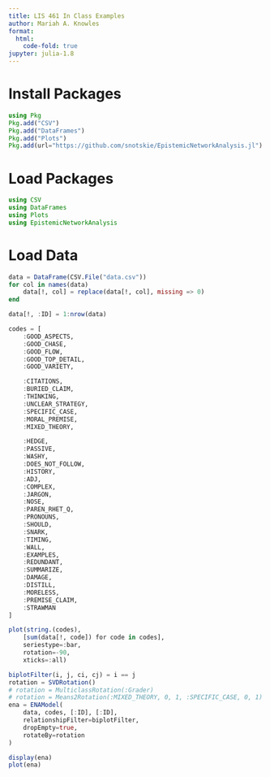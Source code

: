 ```yaml
---
title: LIS 461 In Class Examples
author: Mariah A. Knowles
format:
  html:
    code-fold: true
jupyter: julia-1.8
---
```


# Install Packages

```julia
using Pkg
Pkg.add("CSV")
Pkg.add("DataFrames")
Pkg.add("Plots")
Pkg.add(url="https://github.com/snotskie/EpistemicNetworkAnalysis.jl")
```

# Load Packages

```julia
using CSV
using DataFrames
using Plots
using EpistemicNetworkAnalysis
```

# Load Data

```julia
data = DataFrame(CSV.File("data.csv"))
for col in names(data)
    data[!, col] = replace(data[!, col], missing => 0)
end

data[!, :ID] = 1:nrow(data)
```

```julia
codes = [
    :GOOD_ASPECTS,
    :GOOD_CHASE,
    :GOOD_FLOW,
    :GOOD_TOP_DETAIL,
    :GOOD_VARIETY,

    :CITATIONS,
    :BURIED_CLAIM,
    :THINKING,
    :UNCLEAR_STRATEGY,
    :SPECIFIC_CASE,
    :MORAL_PREMISE,
    :MIXED_THEORY,

    :HEDGE,
    :PASSIVE,
    :WASHY,
    :DOES_NOT_FOLLOW,
    :HISTORY,
    :ADJ,
    :COMPLEX,
    :JARGON,
    :NOSE,
    :PAREN_RHET_Q,
    :PRONOUNS,
    :SHOULD,
    :SNARK,
    :TIMING,
    :WALL,
    :EXAMPLES,
    :REDUNDANT,
    :SUMMARIZE,
    :DAMAGE,
    :DISTILL,
    :MORELESS,
    :PREMISE_CLAIM,
    :STRAWMAN
]

plot(string.(codes),
    [sum(data[!, code]) for code in codes],
    seriestype=:bar,
    rotation=-90,
    xticks=:all)
```

```julia
biplotFilter(i, j, ci, cj) = i == j
rotation = SVDRotation()
# rotation = MulticlassRotation(:Grader)
# rotation = Means2Rotation(:MIXED_THEORY, 0, 1, :SPECIFIC_CASE, 0, 1)
ena = ENAModel(
    data, codes, [:ID], [:ID],
    relationshipFilter=biplotFilter,
    dropEmpty=true,
    rotateBy=rotation
)

display(ena)
plot(ena)
```
